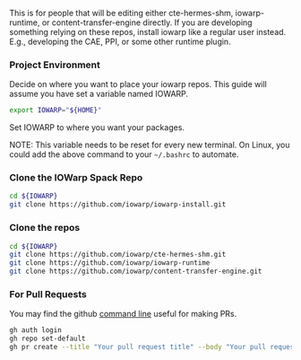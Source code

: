 This is for people that will be editing either cte-hermes-shm, 
iowarp-runtime, or content-transfer-engine directly. If you
are developing something relying on these repos, install
iowarp like a regular user instead. E.g., developing the CAE,
PPI, or some  other runtime plugin.

### Project Environment

Decide on where you want to place your iowarp repos.
This guide will assume you have set a variable named IOWARP.

```bash
export IOWARP="${HOME}"
```

Set IOWARP to where you want your packages.

NOTE: This variable needs to be reset for every new terminal.
On Linux, you could add the above command to your `~/.bashrc`
to automate.

### Clone the IOWarp Spack Repo

```bash
cd ${IOWARP}
git clone https://github.com/iowarp/iowarp-install.git
```

### Clone the repos

```bash
cd ${IOWARP}
git clone https://github.com/iowarp/cte-hermes-shm.git
git clone https://github.com/iowarp/iowarp-runtime
git clone https://github.com/iowarp/content-transfer-engine.git
```

### For Pull Requests

You may find the github [command line](https://cli.github.com/) useful for making PRs.

```bash
gh auth login
gh repo set-default
gh pr create --title "Your pull request title" --body "Your pull request description"
``` 